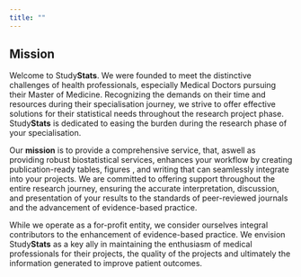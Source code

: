 ```yaml
---
title: ""
---
```


## Mission

Welcome to Study**Stats**. We were founded to meet the distinctive challenges of health professionals, especially Medical Doctors pursuing their Master of Medicine. Recognizing the demands on their time and resources during their specialisation journey, we strive to offer effective solutions for their statistical needs throughout the research project phase. Study**Stats** is dedicated to easing the burden during the research phase of your specialisation.

Our **mission** is to provide a comprehensive service, that, aswell as providing robust biostatistical services, enhances your workflow by creating publication-ready tables, figures , and writing that can seamlessly integrate into your projects. We are committed to offering support throughout the entire research journey, ensuring the accurate interpretation, discussion, and presentation of your results to the standards of peer-reviewed journals and the advancement of evidence-based practice.

While we operate as a for-profit entity, we consider ourselves integral contributors to the enhancement of evidence-based practice. We envision Study**Stats** as a key ally in maintaining the enthusiasm of medical professionals for their projects, the quality of the projects and ultimately the information generated to improve patient outcomes.